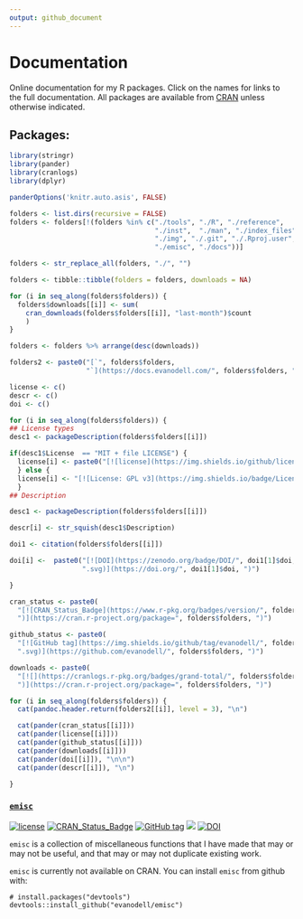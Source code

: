 ```yaml
---
output: github_document
---
```


# Documentation

Online documentation for my R packages. Click on the names for links to the full documentation. All packages are available from [CRAN](https://cran.r-project.org/) unless otherwise indicated.

## Packages:

```r
library(stringr)
library(pander)
library(cranlogs)
library(dplyr)

panderOptions('knitr.auto.asis', FALSE)

folders <- list.dirs(recursive = FALSE)
folders <- folders[!(folders %in% c("./tools", "./R", "./reference",
                                    "./inst",  "./man", "./index_files",
                                    "./img", "./.git", "./.Rproj.user",
                                    "./emisc", "./docs"))]

folders <- str_replace_all(folders, "./", "")

folders <- tibble::tibble(folders = folders, downloads = NA)

for (i in seq_along(folders$folders)) {
  folders$downloads[[i]] <- sum(
    cran_downloads(folders$folders[[i]], "last-month")$count
    )
}

folders <- folders %>% arrange(desc(downloads))

folders2 <- paste0("[`", folders$folders,
                   "`](https://docs.evanodell.com/", folders$folders, ")")

license <- c()
descr <- c()
doi <- c()

for (i in seq_along(folders$folders)) {
## License types
desc1 <- packageDescription(folders$folders[[i]])

if(desc1$License  == "MIT + file LICENSE") {
  license[i] <- paste0("[![license](https://img.shields.io/github/license/mashape/apistatus.svg)](https://github.com/EvanOdell/", folders$folders[[i]], "/blob/master/LICENSE.md)")
  } else {
  license[i] <- "[![License: GPL v3](https://img.shields.io/badge/License-GPLv3-blue.svg)](https://www.gnu.org/licenses/gpl-3.0)"
  }
## Description

desc1 <- packageDescription(folders$folders[[i]])

descr[i] <- str_squish(desc1$Description)

doi1 <- citation(folders$folders[[i]])

doi[i] <-  paste0("[![DOI](https://zenodo.org/badge/DOI/", doi1[1]$doi,
                  ".svg)](https://doi.org/", doi1[1]$doi, ")")

}

cran_status <- paste0(
  "[![CRAN_Status_Badge](https://www.r-pkg.org/badges/version/", folders$folders,
  ")](https://cran.r-project.org/package=", folders$folders, ")")

github_status <- paste0(
  "[![GitHub tag](https://img.shields.io/github/tag/evanodell/", folders$folders,
  ".svg)](https://github.com/evanodell/", folders$folders, ")")

downloads <- paste0(
  "[![](https://cranlogs.r-pkg.org/badges/grand-total/", folders$folders,
  ")](https://cran.r-project.org/package=", folders$folders, ")")
```

```r

for (i in seq_along(folders$folders)) {
  cat(pandoc.header.return(folders2[[i]], level = 3), "\n")

  cat(pander(cran_status[[i]]))
  cat(pander(license[[i]]))
  cat(pander(github_status[[i]]))
  cat(pander(downloads[[i]]))
  cat(pander(doi[[i]]), "\n\n")
  cat(pander(descr[[i]]), "\n")
  
}
```


### [`emisc`](https://docs.evanodell.com/emisc)

[![license](https://img.shields.io/github/license/mashape/apistatus.svg)](https://github.com/EvanOdell/emisc/blob/master/LICENSE)
[![CRAN_Status_Badge](https://www.r-pkg.org/badges/version/emisc)](https://cran.r-project.org/package=emisc)
[![GitHub tag](https://img.shields.io/github/tag/evanodell/emisc.svg)](https://github.com/evanodell/emisc)
[![](https://cranlogs.r-pkg.org/badges/grand-total/emisc)](https://dgrtwo.shinyapps.io/cranview/)
[![DOI](https://zenodo.org/badge/96876145.svg)](https://zenodo.org/badge/latestdoi/96876145)

`emisc` is a collection of miscellaneous functions that I have made that may or may not be useful, and that may or may not duplicate existing work.

`emisc` is currently not available on CRAN. You can install `emisc` from github with:

```
# install.packages("devtools")
devtools::install_github("evanodell/emisc")
```
